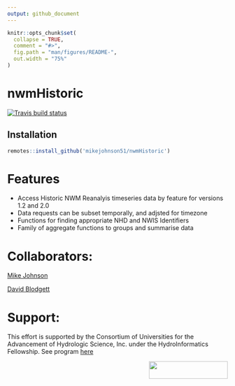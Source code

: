 ```yaml
---
output: github_document
---
```


<!-- README.md is generated from README.Rmd. Please edit that file -->

```r
knitr::opts_chunk$set(
  collapse = TRUE,
  comment = "#>",
  fig.path = "man/figures/README-",
  out.width = "75%"
)
```

# nwmHistoric

<!-- badges: start -->
[![Travis build status](https://travis-ci.org/mikejohnson51/nwmHistoric.svg?branch=master)](https://travis-ci.org/mikejohnson51/nwmHistoric)
<!-- badges: end -->

## Installation

```r
remotes::install_github('mikejohnson51/nwmHistoric')
```

# Features

 * Access Historic NWM Reanalyis timeseries data by feature for versions 1.2 and 2.0
 * Data requests can be subset temporally, and adjsted for timezone
 * Functions for finding appropriate NHD and NWIS Identifiers
 * Family of aggregate functions to groups and summarise data

# Collaborators:

[Mike Johnson](https://mikejohnson51.github.io/)

[David Blodgett](https://www.usgs.gov/staff-profiles/david-l-blodgett?qt-staff_profile_science_products=3#qt-staff_profile_science_products)

# Support:


This effort is supported by the Consortium of Universities for the Advancement of Hydrologic Science, Inc. under the HydroInformatics Fellowship. See program [here](https://www.cuahsi.org/data-models/hydroinformatics-innovation-fellowship/)

 <img src="man/figures/logo.png" width=180 height = 40 align="right" />
